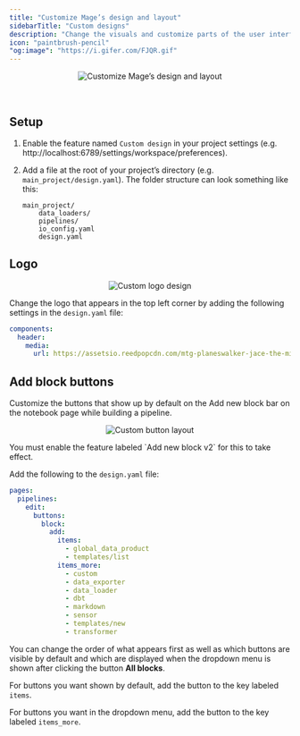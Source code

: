 ```yaml
---
title: "Customize Mage’s design and layout"
sidebarTitle: "Custom designs"
description: "Change the visuals and customize parts of the user interface to best suite your needs."
icon: "paintbrush-pencil"
"og:image": "https://i.gifer.com/FJQR.gif"
---
```


<Frame>
    <p align="center">
    <img
        alt="Customize Mage’s design and layout"
        src="https://i.gifer.com/FJQR.gif"
    />
    </p>
</Frame>

<br />

## Setup

1. Enable the feature named `Custom design` in your project settings (e.g. http://localhost:6789/settings/workspace/preferences).
1. Add a file at the root of your project’s directory (e.g. `main_project/design.yaml`). 
    The folder structure can look something like this:

    ```
    main_project/
        data_loaders/
        pipelines/
        io_config.yaml
        design.yaml
    ```

## Logo

<Frame>
    <p align="center">
    <img
        alt="Custom logo design"
        src="https://github.com/mage-ai/assets/blob/main/platform/design-header-logo.png?raw=true"
    />
    </p>
</Frame>


Change the logo that appears in the top left corner by adding the following settings in the
`design.yaml` file:

```yaml
components:
  header:
    media:
      url: https://assetsio.reedpopcdn.com/mtg-planeswalker-jace-the-mind-sculptor-artwork.jpg
```

## Add block buttons

Customize the buttons that show up by default on the Add new block bar on the notebook page
while building a pipeline.

<Frame>
    <p align="center">
    <img
        alt="Custom button layout"
        src="https://github.com/mage-ai/assets/blob/main/platform/design-add-block_buttons.png?raw=true"
    />
    </p>
</Frame>


<Note>
    You must enable the feature labeled `Add new block v2` for this to take effect.
</Note>

Add the following to the `design.yaml` file:

```yaml
pages:
  pipelines:
    edit:
      buttons:
        block:
          add:
            items:
              - global_data_product
              - templates/list
            items_more:
              - custom
              - data_exporter
              - data_loader
              - dbt
              - markdown
              - sensor
              - templates/new
              - transformer
```

You can change the order of what appears first as well as which buttons are visible by default
and which are displayed when the dropdown menu is shown after clicking the button <b>All blocks</b>.

For buttons you want shown by default, add the button to the key labeled `items`.

For buttons you want in the dropdown menu, add the button to the key labeled `items_more`.
